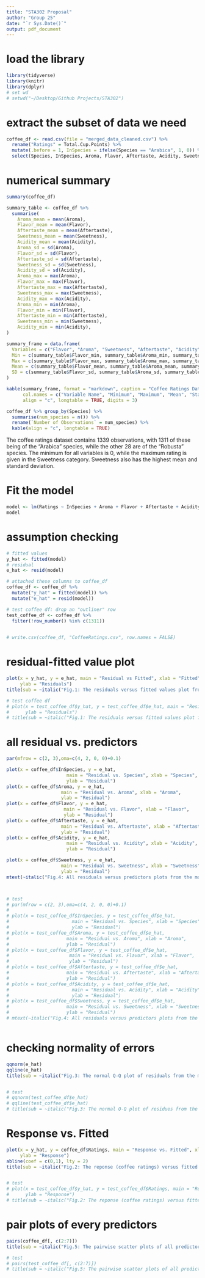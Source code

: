 ```yaml
---
title: "STA302 Proposal"
author: "Group 25"
date: "`r Sys.Date()`"
output: pdf_document
---
```


# load the library

```r
library(tidyverse)
library(knitr)
library(dplyr)
# set wd
# setwd("~/Desktop/Github Projects/STA302")
```

# extract the subset of data we need

```r
coffee_df <- read.csv(file = "merged_data_cleaned.csv") %>% 
  rename("Ratings" = Total.Cup.Points) %>% 
  mutate(.before = 1, InSpecies = ifelse(Species == "Arabica", 1, 0)) %>% 
  select(Species, InSpecies, Aroma, Flavor, Aftertaste, Acidity, Sweetness, Ratings)
```

# numerical summary

```r
summary(coffee_df)

summary_table <- coffee_df %>%
  summarise(
    Aroma_mean = mean(Aroma),
    Flavor_mean = mean(Flavor),
    Aftertaste_mean = mean(Aftertaste),
    Sweetness_mean = mean(Sweetness),
    Acidity_mean = mean(Acidity),
    Aroma_sd = sd(Aroma),
    Flavor_sd = sd(Flavor),
    Aftertaste_sd = sd(Aftertaste),
    Sweetness_sd = sd(Sweetness),
    Acidity_sd = sd(Acidity),
    Aroma_max = max(Aroma),
    Flavor_max = max(Flavor),
    Aftertaste_max = max(Aftertaste),
    Sweetness_max = max(Sweetness),
    Acidity_max = max(Acidity),
    Aroma_min = min(Aroma),
    Flavor_min = min(Flavor),
    Aftertaste_min = min(Aftertaste),
    Sweetness_min = min(Sweetness),
    Acidity_min = min(Acidity), 
)

summary_frame = data.frame(
  Variables = c("Flavor", "Aroma", "Sweetness", "Aftertaste", "Acidity"),
  Min = c(summary_table$Flavor_min, summary_table$Aroma_min, summary_table$Sweetness_min, summary_table$Aftertaste_min, summary_table$Acidity_min),
  Max = c(summary_table$Flavor_max, summary_table$Aroma_max, summary_table$Sweetness_max, summary_table$Aftertaste_max, summary_table$Acidity_max),
  Mean = c(summary_table$Flavor_mean, summary_table$Aroma_mean, summary_table$Sweetness_mean, summary_table$Aftertaste_mean, summary_table$Acidity_mean),
  SD = c(summary_table$Flavor_sd, summary_table$Aroma_sd, summary_table$Sweetness_sd, summary_table$Aftertaste_sd, summary_table$Acidity_sd)
)

kable(summary_frame, format = "markdown", caption = "Coffee Ratings Dataset Numerical Summary", 
      col.names = c("Variable Name", "Minimum", "Maximum", "Mean", "Standard Deviation"), 
      align = "c", longtable = TRUE, digits = 3)

coffee_df %>% group_by(Species) %>% 
  summarise(num_species = n()) %>% 
  rename(`Number of Observations` = num_species) %>% 
  kable(align = "c", longtable = TRUE)
```

The coffee ratings dataset contains 1339 observations, with 1311 of these being of the "Arabica" species, while the other 28 are of the "Robusta" species. The minimum for all variables is 0, while the maximum rating is given in the Sweetness category. Sweetness also has the highest mean and standard deviation.

# Fit the model

```r
model <- lm(Ratings ~ InSpecies + Aroma + Flavor + Aftertaste + Acidity + Sweetness, data = coffee_df)
model
```

# assumption checking

```r
# fitted values
y_hat <- fitted(model)
# residual
e_hat <- resid(model)

# attached these columns to coffee_df
coffee_df <- coffee_df %>% 
  mutate("y_hat" = fitted(model)) %>% 
  mutate("e_hat" = resid(model))

# test coffee df: drop an "outliner" row
test_coffee_df <- coffee_df %>% 
  filter(!row_number() %in% c(1311))
  

# write.csv(coffee_df, "CoffeeRatings.csv", row.names = FALSE)
```

# residual-fitted value plot

```r
plot(x = y_hat, y = e_hat, main = "Residual vs Fitted", xlab = "Fitted", 
     ylab = "Residuals")
title(sub = ~italic("Fig.1: The residuals versus fitted values plot from the model."))

# test coffee df
# plot(x = test_coffee_df$y_hat, y = test_coffee_df$e_hat, main = "Residual vs Fitted", xlab = "Fitted", 
#      ylab = "Residuals")
# title(sub = ~italic("Fig.1: The residuals versus fitted values plot from the model."))
```

# all residual vs. predictors

```r

par(mfrow = c(2, 3),oma=c(4, 2, 0, 0)+0.1)

plot(x = coffee_df$InSpecies, y = e_hat,
                      main = "Residual vs. Species", xlab = "Species",
                      ylab = "Residual")
plot(x = coffee_df$Aroma, y = e_hat,
                    main = "Residual vs. Aroma", xlab = "Aroma",
                    ylab = "Residual")
plot(x = coffee_df$Flavor, y = e_hat,
                     main = "Residual vs. Flavor", xlab = "Flavor",
                     ylab = "Residual")
plot(x = coffee_df$Aftertaste, y = e_hat,
                    main = "Residual vs. Aftertaste", xlab = "Aftertaste",
                    ylab = "Residual")
plot(x = coffee_df$Acidity, y = e_hat,
                      main = "Residual vs. Acidity", xlab = "Acidity",
                      ylab = "Residual")

plot(x = coffee_df$Sweetness, y = e_hat,
                    main = "Residual vs. Sweetness", xlab = "Sweetness",
                    ylab = "Residual")
mtext(~italic("Fig.4: All residuals versus predictors plots from the model."), side = 1, line = 3, outer = TRUE, adj = 0.5)



# test
# par(mfrow = c(2, 3),oma=c(4, 2, 0, 0)+0.1)
# 
# plot(x = test_coffee_df$InSpecies, y = test_coffee_df$e_hat,
#                       main = "Residual vs. Species", xlab = "Species",
#                       ylab = "Residual")
# plot(x = test_coffee_df$Aroma, y = test_coffee_df$e_hat,
#                     main = "Residual vs. Aroma", xlab = "Aroma",
#                     ylab = "Residual")
# plot(x = test_coffee_df$Flavor, y = test_coffee_df$e_hat,
#                      main = "Residual vs. Flavor", xlab = "Flavor",
#                      ylab = "Residual")
# plot(x = test_coffee_df$Aftertaste, y = test_coffee_df$e_hat,
#                     main = "Residual vs. Aftertaste", xlab = "Aftertaste",
#                     ylab = "Residual")
# plot(x = test_coffee_df$Acidity, y = test_coffee_df$e_hat,
#                       main = "Residual vs. Acidity", xlab = "Acidity",
#                       ylab = "Residual")
# plot(x = test_coffee_df$Sweetness, y = test_coffee_df$e_hat,
#                     main = "Residual vs. Sweetness", xlab = "Sweetness",
#                     ylab = "Residual")
# mtext(~italic("Fig.4: All residuals versus predictors plots from the model."), side = 1, line = 3, outer = TRUE, adj = 0.5)



```

# checking normality of errors

```r

qqnorm(e_hat)
qqline(e_hat)
title(sub = ~italic("Fig.3: The normal Q-Q plot of residuals from the model."))


# test
# qqnorm(test_coffee_df$e_hat)
# qqline(test_coffee_df$e_hat)
# title(sub = ~italic("Fig.3: The normal Q-Q plot of residues from the model."))
```

# Response vs. Fitted

```r

plot(x = y_hat, y = coffee_df$Ratings, main = "Response vs. Fitted", xlab = "Fitted", 
     ylab = "Response")
abline(coef = c(0,1), lty = 2)
title(sub = ~italic("Fig.2: The reponse (coffee ratings) versus fitted values plot from the model."))


# test
# plot(x = test_coffee_df$y_hat, y = test_coffee_df$Ratings, main = "Response vs. Fitted", xlab = "Fitted", 
#      ylab = "Response")
# title(sub = ~italic("Fig.2: The reponse (coffee ratings) versus fitted values plot from the model."))
```

# pair plots of every predictors

```r
pairs(coffee_df[, c(2:7)])
title(sub = ~italic("Fig.5: The pairwise scatter plots of all predictors."))

# test
# pairs(test_coffee_df[, c(2:7)])
# title(sub = ~italic("Fig.5: The pairwise scatter plots of all predictors."))
```



